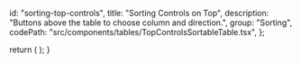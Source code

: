 
  id: "sorting-top-controls",
  title: "Sorting Controls on Top",
  description: "Buttons above the table to choose column and direction.",
  group: "Sorting",
  codePath: "src/components/tables/TopControlsSortableTable.tsx",
};

  return (
    <ExampleCard
      title={meta.title}
      description={meta.description}
      codePath={meta.codePath}
    >
      <TopControlsSortableTable />
    </ExampleCard>
  );
}
